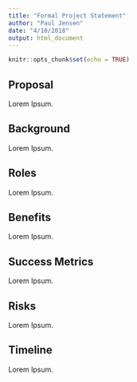 ```yaml
---
title: "Formal Project Statement"
author: "Paul Jensen"
date: "4/10/2018"
output: html_document
---
```


```r
knitr::opts_chunk$set(echo = TRUE)
```

## Proposal

Lorem Ipsum.

## Background

Lorem Ipsum.

## Roles

Lorem Ipsum.

## Benefits

Lorem Ipsum.

## Success Metrics

Lorem Ipsum.

## Risks

Lorem Ipsum.

## Timeline

Lorem Ipsum.

